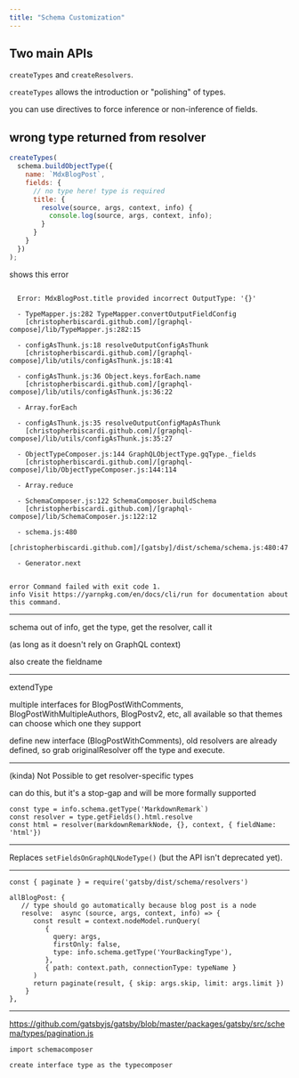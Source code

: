 ```yaml
---
title: "Schema Customization"
---
```


## Two main APIs

`createTypes` and `createResolvers`.

`createTypes` allows the introduction or "polishing" of
types.

you can use directives to force inference or non-inference
of fields.

## wrong type returned from resolver

```js
createTypes(
  schema.buildObjectType({
    name: `MdxBlogPost`,
    fields: {
      // no type here! type is required
      title: {
        resolve(source, args, context, info) {
          console.log(source, args, context, info);
        }
      }
    }
  })
);
```

shows this error

```

  Error: MdxBlogPost.title provided incorrect OutputType: '{}'

  - TypeMapper.js:282 TypeMapper.convertOutputFieldConfig
    [christopherbiscardi.github.com]/[graphql-compose]/lib/TypeMapper.js:282:15

  - configAsThunk.js:18 resolveOutputConfigAsThunk
    [christopherbiscardi.github.com]/[graphql-compose]/lib/utils/configAsThunk.js:18:41

  - configAsThunk.js:36 Object.keys.forEach.name
    [christopherbiscardi.github.com]/[graphql-compose]/lib/utils/configAsThunk.js:36:22

  - Array.forEach

  - configAsThunk.js:35 resolveOutputConfigMapAsThunk
    [christopherbiscardi.github.com]/[graphql-compose]/lib/utils/configAsThunk.js:35:27

  - ObjectTypeComposer.js:144 GraphQLObjectType.gqType._fields
    [christopherbiscardi.github.com]/[graphql-compose]/lib/ObjectTypeComposer.js:144:114

  - Array.reduce

  - SchemaComposer.js:122 SchemaComposer.buildSchema
    [christopherbiscardi.github.com]/[graphql-compose]/lib/SchemaComposer.js:122:12

  - schema.js:480
    [christopherbiscardi.github.com]/[gatsby]/dist/schema/schema.js:480:47

  - Generator.next


error Command failed with exit code 1.
info Visit https://yarnpkg.com/en/docs/cli/run for documentation about
this command.
```

---

schema out of info, get the type, get the resolver, call it

(as long as it doesn't rely on GraphQL context)

also create the fieldname

---

extendType

multiple interfaces for BlogPostWithComments,
BlogPostWithMultipleAuthors, BlogPostv2, etc, all available
so that themes can choose which one they support

define new interface (BlogPostWithComments), old resolvers
are already defined, so grab originalResolver off the type
and execute.

---

(kinda) Not Possible to get resolver-specific types

can do this, but it's a stop-gap and will be more formally
supported

```
const type = info.schema.getType('MarkdownRemark`)
const resolver = type.getFields().html.resolve
const html = resolver(markdownRemarkNode, {}, context, { fieldName: 'html'})
```

---

Replaces `setFieldsOnGraphQLNodeType()` (but the API isn't
deprecated yet).

---

```
const { paginate } = require('gatsby/dist/schema/resolvers')

allBlogPost: {
   // type should go automatically because blog post is a node
   resolve:  async (source, args, context, info) => {
      const result = context.nodeModel.runQuery(
         {
           query: args,
           firstOnly: false,
           type: info.schema.getType('YourBackingType'),
         },
         { path: context.path, connectionType: typeName }
      )
      return paginate(result, { skip: args.skip, limit: args.limit })
    }
},
```

---

https://github.com/gatsbyjs/gatsby/blob/master/packages/gatsby/src/schema/types/pagination.js

```
import schemacomposer

create interface type as the typecomposer
```
